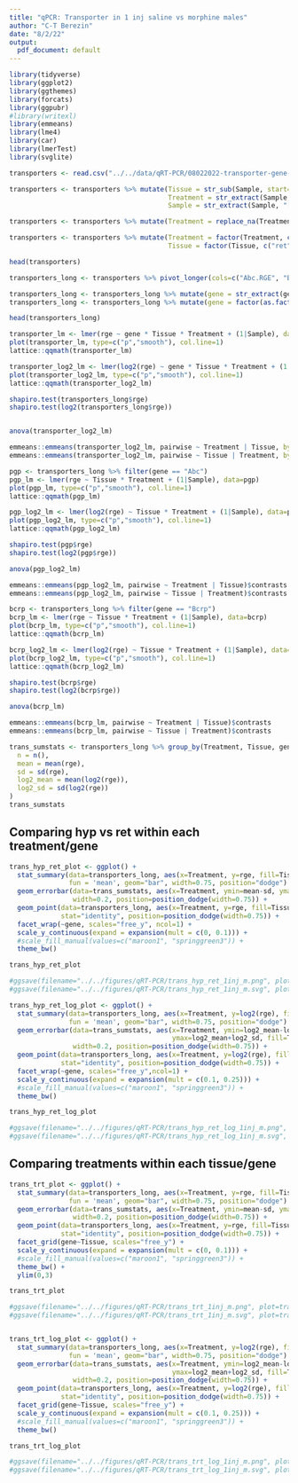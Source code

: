 ```yaml
---
title: "qPCR: Transporter in 1 inj saline vs morphine males"
author: "C-T Berezin"
date: "8/2/22"
output:
  pdf_document: default
---
```


```r
library(tidyverse)
library(ggplot2)
library(ggthemes)
library(forcats)
library(ggpubr)
#library(writexl)
library(emmeans)
library(lme4)
library(car)
library(lmerTest)
library(svglite)
```

```r
transporters <- read.csv("../../data/qRT-PCR/08022022-transporter-gene-study-1inj-males.csv", fileEncoding = 'UTF-8-BOM')

transporters <- transporters %>% mutate(Tissue = str_sub(Sample, start=-3L, end=-1L),
                                        Treatment = str_extract(Sample, "[:alpha:]+(?=[:digit:])"),
                                        Sample = str_extract(Sample, "[:alnum:]+(?=-)"))

transporters <- transporters %>% mutate(Treatment = replace_na(Treatment, "sal"))

transporters <- transporters %>% mutate(Treatment = factor(Treatment, c("sal", "M")),
                                        Tissue = factor(Tissue, c("ret", "hyp")))

head(transporters)

transporters_long <- transporters %>% pivot_longer(cols=c("Abc.RGE", "Bcrp.RGE"), names_to = "gene", values_to="rge")

transporters_long <- transporters_long %>% mutate(gene = str_extract(gene, "[:alpha:]+(?=.)"))
transporters_long <- transporters_long %>% mutate(gene = factor(as.factor(gene), c("Abc", "Bcrp")))

head(transporters_long)
```

```r
transporter_lm <- lmer(rge ~ gene * Tissue * Treatment + (1|Sample), data=transporters_long)
plot(transporter_lm, type=c("p","smooth"), col.line=1)
lattice::qqmath(transporter_lm)

transporter_log2_lm <- lmer(log2(rge) ~ gene * Tissue * Treatment + (1|Sample), data=transporters_long)
plot(transporter_log2_lm, type=c("p","smooth"), col.line=1)
lattice::qqmath(transporter_log2_lm)

shapiro.test(transporters_long$rge)
shapiro.test(log2(transporters_long$rge))


anova(transporter_log2_lm)

emmeans::emmeans(transporter_log2_lm, pairwise ~ Treatment | Tissue, by="gene")$contrasts
emmeans::emmeans(transporter_log2_lm, pairwise ~ Tissue | Treatment, by="gene")$contrasts
```

```r
pgp <- transporters_long %>% filter(gene == "Abc")
pgp_lm <- lmer(rge ~ Tissue * Treatment + (1|Sample), data=pgp)
plot(pgp_lm, type=c("p","smooth"), col.line=1)
lattice::qqmath(pgp_lm)

pgp_log2_lm <- lmer(log2(rge) ~ Tissue * Treatment + (1|Sample), data=pgp)
plot(pgp_log2_lm, type=c("p","smooth"), col.line=1)
lattice::qqmath(pgp_log2_lm)

shapiro.test(pgp$rge)
shapiro.test(log2(pgp$rge))

anova(pgp_log2_lm)

emmeans::emmeans(pgp_log2_lm, pairwise ~ Treatment | Tissue)$contrasts
emmeans::emmeans(pgp_log2_lm, pairwise ~ Tissue | Treatment)$contrasts
```

```r
bcrp <- transporters_long %>% filter(gene == "Bcrp")
bcrp_lm <- lmer(rge ~ Tissue * Treatment + (1|Sample), data=bcrp)
plot(bcrp_lm, type=c("p","smooth"), col.line=1)
lattice::qqmath(bcrp_lm)

bcrp_log2_lm <- lmer(log2(rge) ~ Tissue * Treatment + (1|Sample), data=bcrp)
plot(bcrp_log2_lm, type=c("p","smooth"), col.line=1)
lattice::qqmath(bcrp_log2_lm)

shapiro.test(bcrp$rge)
shapiro.test(log2(bcrp$rge))

anova(bcrp_lm)

emmeans::emmeans(bcrp_lm, pairwise ~ Treatment | Tissue)$contrasts
emmeans::emmeans(bcrp_lm, pairwise ~ Tissue | Treatment)$contrasts
```

```r
trans_sumstats <- transporters_long %>% group_by(Treatment, Tissue, gene) %>% summarise(
  n = n(),
  mean = mean(rge),
  sd = sd(rge),
  log2_mean = mean(log2(rge)),
  log2_sd = sd(log2(rge))
)
trans_sumstats
```

## Comparing hyp vs ret within each treatment/gene

```r
trans_hyp_ret_plot <- ggplot() +
  stat_summary(data=transporters_long, aes(x=Treatment, y=rge, fill=Tissue),
               fun = 'mean', geom="bar", width=0.75, position="dodge") +
  geom_errorbar(data=trans_sumstats, aes(x=Treatment, ymin=mean-sd, ymax=mean+sd, fill=Tissue),
                width=0.2, position=position_dodge(width=0.75)) +
  geom_point(data=transporters_long, aes(x=Treatment, y=rge, fill=Tissue),
             stat="identity", position=position_dodge(width=0.75)) +
  facet_wrap(~gene, scales="free_y", ncol=1) +
  scale_y_continuous(expand = expansion(mult = c(0, 0.1))) +
  #scale_fill_manual(values=c("maroon1", "springgreen3")) +
  theme_bw()

trans_hyp_ret_plot

#ggsave(filename="../../figures/qRT-PCR/trans_hyp_ret_1inj_m.png", plot=trans_hyp_ret_plot, height=4, width=4)
#ggsave(filename="../../figures/qRT-PCR/trans_hyp_ret_1inj_m.svg", plot=trans_hyp_ret_plot, height=4, width=4)

trans_hyp_ret_log_plot <- ggplot() +
  stat_summary(data=transporters_long, aes(x=Treatment, y=log2(rge), fill=Tissue),
               fun = 'mean', geom="bar", width=0.75, position="dodge") +
  geom_errorbar(data=trans_sumstats, aes(x=Treatment, ymin=log2_mean-log2_sd,
                                         ymax=log2_mean+log2_sd, fill=Tissue),
                width=0.2, position=position_dodge(width=0.75)) +
  geom_point(data=transporters_long, aes(x=Treatment, y=log2(rge), fill=Tissue),
             stat="identity", position=position_dodge(width=0.75)) +
  facet_wrap(~gene, scales="free_y",ncol=1) +
  scale_y_continuous(expand = expansion(mult = c(0.1, 0.25))) +
  #scale_fill_manual(values=c("maroon1", "springgreen3")) +
  theme_bw()

trans_hyp_ret_log_plot

#ggsave(filename="../../figures/qRT-PCR/trans_hyp_ret_log_1inj_m.png", plot=trans_hyp_ret_log_plot, height=4, width=4)
#ggsave(filename="../../figures/qRT-PCR/trans_hyp_ret_log_1inj_m.svg", plot=trans_hyp_ret_log_plot, height=4, width=4)
```

## Comparing treatments within each tissue/gene

```r
trans_trt_plot <- ggplot() +
  stat_summary(data=transporters_long, aes(x=Treatment, y=rge, fill=Tissue),
               fun = 'mean', geom="bar", width=0.75, position="dodge") +
  geom_errorbar(data=trans_sumstats, aes(x=Treatment, ymin=mean-sd, ymax=mean+sd, fill=Tissue),
                width=0.2, position=position_dodge(width=0.75)) +
  geom_point(data=transporters_long, aes(x=Treatment, y=rge, fill=Tissue),
             stat="identity", position=position_dodge(width=0.75)) +
  facet_grid(gene~Tissue, scales="free_y") +
  scale_y_continuous(expand = expansion(mult = c(0, 0.1))) +
  #scale_fill_manual(values=c("maroon1", "springgreen3")) +
  theme_bw() +
  ylim(0,3)

trans_trt_plot

#ggsave(filename="../../figures/qRT-PCR/trans_trt_1inj_m.png", plot=trans_trt_plot, height=4, width=4)
#ggsave(filename="../../figures/qRT-PCR/trans_trt_1inj_m.svg", plot=trans_trt_plot, height=4, width=4)


trans_trt_log_plot <- ggplot() +
  stat_summary(data=transporters_long, aes(x=Treatment, y=log2(rge), fill=Tissue),
               fun = 'mean', geom="bar", width=0.75, position="dodge") +
  geom_errorbar(data=trans_sumstats, aes(x=Treatment, ymin=log2_mean-log2_sd,
                                         ymax=log2_mean+log2_sd, fill=Tissue),
                width=0.2, position=position_dodge(width=0.75)) +
  geom_point(data=transporters_long, aes(x=Treatment, y=log2(rge), fill=Tissue),
             stat="identity", position=position_dodge(width=0.75)) +
  facet_grid(gene~Tissue, scales="free_y") +
  scale_y_continuous(expand = expansion(mult = c(0.1, 0.25))) +
  #scale_fill_manual(values=c("maroon1", "springgreen3")) +
  theme_bw()

trans_trt_log_plot

#ggsave(filename="../../figures/qRT-PCR/trans_trt_log_1inj_m.png", plot=trans_trt_log_plot, height=4, width=4)
#ggsave(filename="../../figures/qRT-PCR/trans_trt_log_1inj_m.svg", plot=trans_trt_log_plot, height=4, width=4)
```
